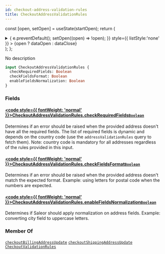 ```yaml
---
id: checkout-address-validation-rules
title: CheckoutAddressValidationRules
---
```






const [open, setOpen] = useState(startOpen);
return (
<details {...(open ? { open: true } : {})} className="details" style={{ border:'none', boxShadow:'none', background:'var(--ifm-background-color)' }}>
<summary
onClick={(e) => {
e.preventDefault();
setOpen((open) => !open);
}}
style={{ listStyle:'none' }} >
{open ? dataOpen : dataClose}
</summary>
{open && children}
</details>
);
};

No description

```graphql
input CheckoutAddressValidationRules {
  checkRequiredFields: Boolean
  checkFieldsFormat: Boolean
  enableFieldsNormalization: Boolean
}
```

### Fields

#### [<code style={{ fontWeight: 'normal' }}>CheckoutAddressValidationRules.<b>checkRequiredFields</b></code>](#)<Bullet />[`Boolean`](../../../api-reference/miscellaneous/scalars/boolean.mdx) <Badge class="badge badge--secondary" text="scalar"/> <Badge class="badge badge--secondary" text="miscellaneous"/>

Determines if an error should be raised when the provided address doesn't have all the required fields. The list of required fields is dynamic and depends on the country code (use the `addressValidationRules` query to fetch them). Note: country code is mandatory for all addresses regardless of the rules provided in this input.

#### [<code style={{ fontWeight: 'normal' }}>CheckoutAddressValidationRules.<b>checkFieldsFormat</b></code>](#)<Bullet />[`Boolean`](../../../api-reference/miscellaneous/scalars/boolean.mdx) <Badge class="badge badge--secondary" text="scalar"/> <Badge class="badge badge--secondary" text="miscellaneous"/>

Determines if an error should be raised when the provided address doesn't match the expected format. Example: using letters for postal code when the numbers are expected.

#### [<code style={{ fontWeight: 'normal' }}>CheckoutAddressValidationRules.<b>enableFieldsNormalization</b></code>](#)<Bullet />[`Boolean`](../../../api-reference/miscellaneous/scalars/boolean.mdx) <Badge class="badge badge--secondary" text="scalar"/> <Badge class="badge badge--secondary" text="miscellaneous"/>

Determines if Saleor should apply normalization on address fields. Example: converting city field to uppercase letters.

### Member Of

[`checkoutBillingAddressUpdate`](../../../api-reference/checkout/mutations/checkout-billing-address-update.mdx) <Badge class="badge badge--secondary" text="mutation"/><Bullet />[`checkoutShippingAddressUpdate`](../../../api-reference/checkout/mutations/checkout-shipping-address-update.mdx) <Badge class="badge badge--secondary" text="mutation"/><Bullet />[`CheckoutValidationRules`](../../../api-reference/checkout/inputs/checkout-validation-rules.mdx) <Badge class="badge badge--secondary" text="input"/>
